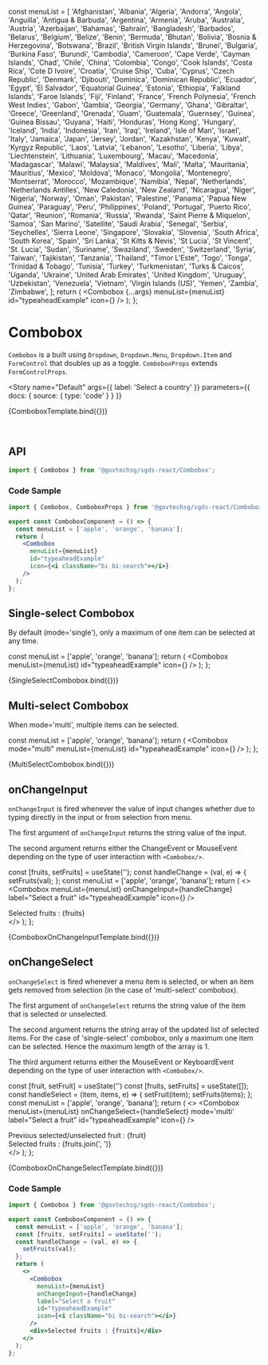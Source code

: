
<Meta title="Components/Combobox" component={Combobox} />

  const menuList = [
    'Afghanistan',
    'Albania',
    'Algeria',
    'Andorra',
    'Angola',
    'Anguilla',
    'Antigua &amp; Barbuda',
    'Argentina',
    'Armenia',
    'Aruba',
    'Australia',
    'Austria',
    'Azerbaijan',
    'Bahamas',
    'Bahrain',
    'Bangladesh',
    'Barbados',
    'Belarus',
    'Belgium',
    'Belize',
    'Benin',
    'Bermuda',
    'Bhutan',
    'Bolivia',
    'Bosnia &amp; Herzegovina',
    'Botswana',
    'Brazil',
    'British Virgin Islands',
    'Brunei',
    'Bulgaria',
    'Burkina Faso',
    'Burundi',
    'Cambodia',
    'Cameroon',
    'Cape Verde',
    'Cayman Islands',
    'Chad',
    'Chile',
    'China',
    'Colombia',
    'Congo',
    'Cook Islands',
    'Costa Rica',
    'Cote D Ivoire',
    'Croatia',
    'Cruise Ship',
    'Cuba',
    'Cyprus',
    'Czech Republic',
    'Denmark',
    'Djibouti',
    'Dominica',
    'Dominican Republic',
    'Ecuador',
    'Egypt',
    'El Salvador',
    'Equatorial Guinea',
    'Estonia',
    'Ethiopia',
    'Falkland Islands',
    'Faroe Islands',
    'Fiji',
    'Finland',
    'France',
    'French Polynesia',
    'French West Indies',
    'Gabon',
    'Gambia',
    'Georgia',
    'Germany',
    'Ghana',
    'Gibraltar',
    'Greece',
    'Greenland',
    'Grenada',
    'Guam',
    'Guatemala',
    'Guernsey',
    'Guinea',
    'Guinea Bissau',
    'Guyana',
    'Haiti',
    'Honduras',
    'Hong Kong',
    'Hungary',
    'Iceland',
    'India',
    'Indonesia',
    'Iran',
    'Iraq',
    'Ireland',
    'Isle of Man',
    'Israel',
    'Italy',
    'Jamaica',
    'Japan',
    'Jersey',
    'Jordan',
    'Kazakhstan',
    'Kenya',
    'Kuwait',
    'Kyrgyz Republic',
    'Laos',
    'Latvia',
    'Lebanon',
    'Lesotho',
    'Liberia',
    'Libya',
    'Liechtenstein',
    'Lithuania',
    'Luxembourg',
    'Macau',
    'Macedonia',
    'Madagascar',
    'Malawi',
    'Malaysia',
    'Maldives',
    'Mali',
    'Malta',
    'Mauritania',
    'Mauritius',
    'Mexico',
    'Moldova',
    'Monaco',
    'Mongolia',
    'Montenegro',
    'Montserrat',
    'Morocco',
    'Mozambique',
    'Namibia',
    'Nepal',
    'Netherlands',
    'Netherlands Antilles',
    'New Caledonia',
    'New Zealand',
    'Nicaragua',
    'Niger',
    'Nigeria',
    'Norway',
    'Oman',
    'Pakistan',
    'Palestine',
    'Panama',
    'Papua New Guinea',
    'Paraguay',
    'Peru',
    'Philippines',
    'Poland',
    'Portugal',
    'Puerto Rico',
    'Qatar',
    'Reunion',
    'Romania',
    'Russia',
    'Rwanda',
    'Saint Pierre &amp; Miquelon',
    'Samoa',
    'San Marino',
    'Satellite',
    'Saudi Arabia',
    'Senegal',
    'Serbia',
    'Seychelles',
    'Sierra Leone',
    'Singapore',
    'Slovakia',
    'Slovenia',
    'South Africa',
    'South Korea',
    'Spain',
    'Sri Lanka',
    'St Kitts &amp; Nevis',
    'St Lucia',
    'St Vincent',
    'St. Lucia',
    'Sudan',
    'Suriname',
    'Swaziland',
    'Sweden',
    'Switzerland',
    'Syria',
    'Taiwan',
    'Tajikistan',
    'Tanzania',
    'Thailand',
    "Timor L'Este",
    'Togo',
    'Tonga',
    'Trinidad &amp; Tobago',
    'Tunisia',
    'Turkey',
    'Turkmenistan',
    'Turks &amp; Caicos',
    'Uganda',
    'Ukraine',
    'United Arab Emirates',
    'United Kingdom',
    'Uruguay',
    'Uzbekistan',
    'Venezuela',
    'Vietnam',
    'Virgin Islands (US)',
    'Yemen',
    'Zambia',
    'Zimbabwe',
  ];
  return (
    <Combobox
      {...args}
      menuList={menuList}
      id="typeaheadExample"
      icon={<i className="bi bi-search"></i>}
    />
  );
};

# Combobox

`Combobox` is a built using `Dropdown`, `Dropdown.Menu`, `Dropdown.Item` and `FormControl` that doubles up as a toggle.
`ComboboxProps` extends `FormControlProps`.

<Story
  name="Default"
  args={{ label: 'Select a country' }}
  parameters={{ docs: { source: { type: 'code' } } }}
>
  {ComboboxTemplate.bind({})}
</Story>

<br />

## API

```jsx
import { Combobox } from '@govtechsg/sgds-react/Combobox';
```

<ArgsTable story="Default" />

### Code Sample

```jsx
import { Combobox, ComboboxProps } from '@govtechsg/sgds-react/Combobox';

export const ComboboxComponent = () => {
  const menuList = ['apple', 'orange', 'banana'];
  return (
    <Combobox
      menuList={menuList}
      id="typeaheadExample"
      icon={<i className="bi bi-search"></i>}
    />
  );
};
```

## Single-select Combobox
By default (mode='single'), only a maximum of one item can be selected at any time.

  const menuList = ['apple', 'orange', 'banana'];
  return (
    <Combobox
      menuList={menuList}
      id="typeaheadExample"
      icon={<i className="bi bi-search"></i>}
    />
  );
};

<Story name="Single-select">{SingleSelectCombobox.bind({})}</Story>


## Multi-select Combobox
When mode='multi', multiple items can be selected.

  const menuList = ['apple', 'orange', 'banana'];
  return (
    <Combobox
      mode="multi"
      menuList={menuList}
      id="typeaheadExample"
      icon={<i className="bi bi-search"></i>}
    />
  );
};

<Story name="Multi-select">{MultiSelectCombobox.bind({})}</Story>

## onChangeInput

`onChangeInput` is fired whenever the value of input changes whether due to typing directly in the input or from selection from menu.

The first argument of `onChangeInput` returns the string value of the input.

The second argument returns either the ChangeEvent or MouseEvent depending on the type of user interaction with `<Combobox/>`.

  const [fruits, setFruits] = useState('');
  const handleChange = (val, e) => {
    setFruits(val);
  };
  const menuList = ['apple', 'orange', 'banana'];
  return (
    <>
      <Combobox
        menuList={menuList}
        onChangeInput={handleChange}
        label="Select a fruit"
        id="typeaheadExample"
        icon={<i className="bi bi-search"></i>}
      />
      <div>Selected fruits : {fruits}</div>
    </>
  );
};

<Story name="onChangeInput">{ComboboxOnChangeInputTemplate.bind({})}</Story>

## onChangeSelect

`onChangeSelect` is fired whenever a menu item is selected, or when an item gets removed from selection (in the case of 'multi-select' combobox).

The first argument of `onChangeSelect` returns the string value of the item that is selected or unselected.

The second argument returns the string array of the updated list of selected items. For the case of 'single-select' combobox, only a maximum one item can be selected. Hence the maximum length of the array is 1.

The third argument returns either the MouseEvent or KeyboardEvent depending on the type of user interaction with `<Combobox/>`.

  const [fruit, setFruit] = useState('')
  const [fruits, setFruits] = useState([]);
  const handleSelect = (item, items, e) => {
    setFruit(item);
    setFruits(items);
  };
  const menuList = ['apple', 'orange', 'banana'];
  return (
    <>
      <Combobox
        menuList={menuList}
        onChangeSelect={handleSelect}
        mode='multi'
        label="Select a fruit"
        id="typeaheadExample"
        icon={<i className="bi bi-search"></i>}
      />
      <div>Previous selected/unselected fruit : {fruit}</div>
      <div>Selected fruits : {fruits.join(', ')}</div>
    </>
  );
};

<Story name="onChangeSelect">{ComboboxOnChangeSelectTemplate.bind({})}</Story>

### Code Sample

```jsx
import { Combobox } from '@govtechsg/sgds-react/Combobox';

export const ComboboxComponent = () => {
  const menuList = ['apple', 'orange', 'banana'];
  const [fruits, setFruits] = useState('');
  const handleChange = (val, e) => {
    setFruits(val);
  };
  return (
    <>
      <Combobox
        menuList={menuList}
        onChangeInput={handleChange}
        label="Select a fruit"
        id="typeaheadExample"
        icon={<i className="bi bi-search"></i>}
      />
      <div>Selected fruits : {fruits}</div>
    </>
  );
};
```
